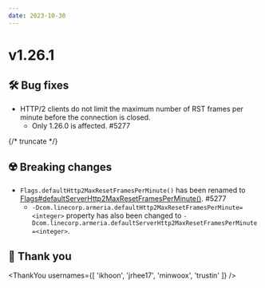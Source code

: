 ```yaml
---
date: 2023-10-30
---
```


# v1.26.1

## 🛠️ Bug fixes

- HTTP/2 clients do not limit the maximum number of RST frames per minute before the connection is closed. 
  - Only 1.26.0 is affected. #5277

{/* truncate */}

## ☢️ Breaking changes

- `Flags.defaultHttp2MaxResetFramesPerMinute()` has been renamed to 
  [Flags#defaultServerHttp2MaxResetFramesPerMinute()](type). #5277
  - `-Dcom.linecorp.armeria.defaultHttp2MaxResetFramesPerMinute=<integer>` property has also been changed to
    `-Dcom.linecorp.armeria.defaultServerHttp2MaxResetFramesPerMinute=<integer>`.

## 🙇 Thank you

<ThankYou usernames={[
  'ikhoon',
  'jrhee17',
  'minwoox',
  'trustin'
]} />
